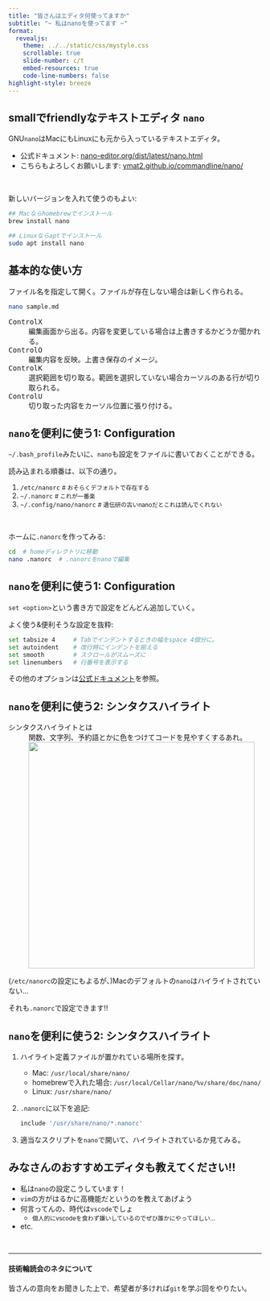 ```yaml
---
title: "皆さんはエディタ何使ってますか"
subtitle: "~ 私はnanoを使ってます ~"
format: 
  revealjs:
    theme: ../../static/css/mystyle.css
    scrollable: true
    slide-number: c/t
    embed-resources: true
    code-line-numbers: false
highlight-style: breeze
---
```


## smallでfriendlyなテキストエディタ `nano`

GNU`nano`はMacにもLinuxにも元から入っているテキストエディタ。

- 公式ドキュメント: [nano-editor.org/dist/latest/nano.html](https://www.nano-editor.org/dist/latest/nano.html)
- こちらもよろしくお願いします: [ymat2.github.io/commandline/nano/](https://ymat2.github.io/commandline/nano/)

<br>

新しいバージョンを入れて使うのもよい:

```bash
## Macならhomebrewでインストール
brew install nano

## Linuxならaptでインストール
sudo apt install nano
```



## 基本的な使い方

ファイル名を指定して開く。ファイルが存在しない場合は新しく作られる。

```bash
nano sample.md
```

<kbd>Control</kbd><kbd>X</kbd>
:   編集画面から出る。内容を変更している場合は上書きするかどうか聞かれる。

<kbd>Control</kbd><kbd>O</kbd>
:   編集内容を反映。上書き保存のイメージ。

<kbd>Control</kbd><kbd>K</kbd>
:   選択範囲を切り取る。範囲を選択していない場合カーソルのある行が切り取られる。

<kbd>Control</kbd><kbd>U</kbd>
:   切り取った内容をカーソル位置に張り付ける。

## `nano`を便利に使う1: Configuration

`~/.bash_profile`みたいに、`nano`も設定をファイルに書いておくことができる。

読み込まれる順番は、以下の通り。

1. `/etc/nanorc`    <small># おそらくデフォルトで存在する</small>
2. `~/.nanorc`    <small># これが一番楽</small>
3. `~/.config/nano/nanorc`    <small># 遺伝研の古いnanoだとこれは読んでくれない</small>

<br>

ホームに`.nanorc`を作ってみる:

```bash
cd  # homeディレクトリに移動
nano .nanorc  # .nanorcをnanoで編集
```

## `nano`を便利に使う1: Configuration

`set <option>`という書き方で設定をどんどん追加していく。

よく使う&便利そうな設定を抜粋:

```bash
set tabsize 4     # Tabでインデントするときの幅をspace 4個分に。
set autoindent    # 改行時にインデントを揃える
set smooth        # スクロールがスムーズに
set linenumbers   # 行番号を表示する
```

その他のオプションは[公式ドキュメント](https://www.nano-editor.org/dist/latest/nano.html#Settings)を参照。

## `nano`を便利に使う2: シンタクスハイライト

シンタクスハイライトとは
:   関数、文字列、予約語とかに色をつけてコードを見やすくするあれ。
: ![](image/nano_highlight.png){width="450"}

(`/etc/nanorc`の設定にもよるが、)Macのデフォルトの`nano`はハイライトされていない...

それも`.nanorc`で設定できます!!

## `nano`を便利に使う2: シンタクスハイライト

1. ハイライト定義ファイルが置かれている場所を探す。
    - Mac: `/usr/local/share/nano/`
    - homebrewで入れた場合: `/usr/local/Cellar/nano/%v/share/doc/nano/`
    - Linux: `/usr/share/nano/`

2. `.nanorc`に以下を追記:
    
    ```bash
    include '/usr/share/nano/*.nanorc'
    ```

3. 適当なスクリプトを`nano`で開いて、ハイライトされているか見てみる。


## みなさんのおすすめエディタも教えてください!!

- 私は`nano`の設定こうしています！
- `vim`の方がはるかに高機能だというのを教えてあげよう
- 何言ってんの、時代は`vscode`でしょ
    - <small>個人的にvscodeを食わず嫌いしているのでぜひ誰かにやってほしい...</small>
- etc.
    
<br><hr>

#### 技術輪読会のネタについて

皆さんの意向をお聞きした上で、希望者が多ければ`git`を学ぶ回をやりたい。
